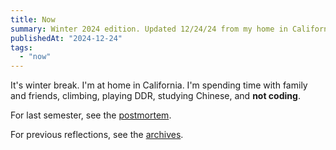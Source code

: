 ```yaml
---
title: Now
summary: Winter 2024 edition. Updated 12/24/24 from my home in California. The weather is great.
publishedAt: "2024-12-24"
tags:
  - "now"
---
```


It's winter break. I'm at home in California. I'm spending time with family and friends, climbing, playing DDR, studying Chinese, and **not coding**.

For last semester, see the [postmortem](/archives/fall-2024-postmortem).

For previous reflections, see the [archives](/archives).
